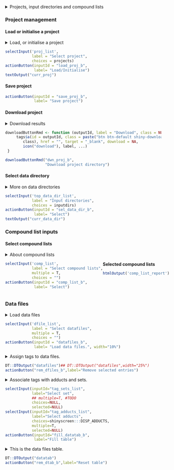 <details>
<summary>Projects, input directories and compound lists</summary>

When you start the program with `app` function, you define two
superdirectories: `projects` and `top_data_dir`. Directory `projects` contains
all the existing projects and any new projects defined during the
current session will be saved here. Data inside a project directory
consists of intermediate files, saved states and workflow outputs.

To create a new project, type in the name and press the `Create`
button. To load a project, select the project and press `Load`.

There is also a possibility to save the current project state. Just
use the `Save project` button. This action will record all your
settings and selected inputs.

Each `Shinyscreen` project needs input data: mass spectrometry files
(in mzML format), compound and set lists. These should all be present
before starting `Shinyscreen` in one of the directories under
`projects`.



</details>

### Project management

#### Load or initialise a project

<details>
<summary>Load, or initialise a project</summary>

All projects are shown in the `Avaliable projects`
list. Load the project by pressing `Select project` button. 

If the project is new, it has to contain the compound list(s) and the
set list.

</details>

```r
selectInput('proj_list',
            label = "Select project",
            choices = projects)
actionButton(inputId = "load_proj_b",
             label= "Load/Initialise")
textOutput("curr_proj")

```


#### Save project
```r
actionButton(inputId = "save_proj_b",
             label= "Save project")
```

#### Download project

<details> 
<summary>Download results</summary>

Button `Download project` only makes sense to be used if Shinyscreen is
served over network. If this is the case, clicking this button will
download plots and csvs generated in the project directory.
</details>

```r
downloadButtonRmd <- function (outputId, label = "Download", class = NULL, ...)  {
     tags$a(id = outputId, class = paste("btn btn-default shiny-download-link", 
        class), href = "", target = "_blank", download = NA, 
        icon("download"), label, ...)
 }

downloadButtonRmd("dwn_proj_b",
                  "Download project directory")
```


#### Select data directory
<details>
<summary>More on data directories</summary>

Data directory is a subdirectory of the `top_data_dir` directory which is
one of the arguments to `app` function used to start Shinyscreen
GUI. It contains the `mzML` data files.

Select one of the data directories from the list by clicking the
`Select` button.

</details>

```r
selectInput('top_data_dir_list',
            label = "Input directories",
            choices = inputdirs)
actionButton(inputId = "sel_data_dir_b",
             label= "Select")
textOutput("curr_data_dir")
```

### Compound list inputs

#### Select compound lists

<details><summary>About compound lists</summary> A compound list is
composed of entries describing compounds. This description is used to
search for its spectrum in the data file. The list is a table in the
***CSV*** format and contains some of these columns,

* ***ID*** : required column, must be filled; this is a user-defined
  ID, uniquely associated with a compound
  
* ***Name*** : this column can be left blank; if not, it should contain the
  names of the compounds
  
* ***SMILES*** : a _SMILES_ string, describing the structure of the
  compound
  
* ***mz*** : mass of the ionised compound

* ***RT*** : retention time of the MS1 peak in minutes, if known; can
  be left empty.
  
* ***set*** : used to subset a compound list. For example, if the list
  contains 100000 compounds and we only want to extract ten, those ten
  rows should contain the same string in the ***set*** column. If the
  ***set** column is left out, all compounds are grouped into a single
  set.
  
Only ***ID*** and one of ***SMILES*** or ***mz*** must be
present. When structure is known, it is also possible to look for
various adducts in the sample. Of course, scanning for completely
unknown compounds is also supported by the ***mz*** column. In this
case, ***mz*** is the mass of the ion.

It is strongly recommended to quote SMILES, names and formulas in the
CSV file used with Shinyscreen.

If the ***Name*** column exists, it will be shown in the plots.

Select one, or more compound lists by clicking `Select` button.
</details>

<div style= "display: flex; vertical-align:top; padding-right: 1.0em"> <!-- comp-list-box -->

<div> <!-- comp-list-sel -->
```r
selectInput('comp_list',
            label = "Select compound lists",
            multiple = T,
            choices = "")
actionButton(inputId = "comp_list_b",
             label= "Select")

```
</div> <!-- comp-list-sel -->

<div> <!-- comp-list-disp -->

**Selected compound lists**

```r
htmlOutput('comp_list_report')
```

</div> <!-- comp-list-disp -->

</div> <!-- comp-list-box -->

### Data files
<details><summary>Load data files</summary>

Shinyscreen currently supports only the **mzML** file format. After
loading the files, select the files, then associate them with
appropriate sets and adducts .

</details>
```r

selectInput('dfile_list',
            label = "Select datafiles",
            multiple = T,
            choices = "")
actionButton(inputId = "datafiles_b",
             label= "Load data files.", width="10%")

```

<div class="flex-ctrl-row" style="align-items:start; column-gap: 1.5rem;">
<!-- datafiles-main-div -->
<div>
<!-- datafiles/tags -->
<details><summary>Assign tags to data files.</summary> 

Each tag designates an unique file. Use the table below to assign
tags.

</details>

```r
DT::DTOutput("datafiles")## DT::DTOutput("datafiles",width="25%")
actionButton("rem_dfiles_b",label="Remove selected entries")
```
</div> <!-- datafiles/tags -->
<div>
<!-- tag/adduct/set associations -->
<details><summary>Associate tags with adducts and sets.</summary> 

Select file/tag entries you want to associate tags with and then
select those you want from the select control.

Repeat the same for sets.

</details>
```r
selectInput(inputId="tag_sets_list",
            label="Select set",
            ## multiple=T, #TODO
            choices=NULL,
            selected=NULL)
selectInput(inputId="tag_adducts_list",
            label="Select adducts",
            choices=shinyscreen:::DISP_ADDUCTS,
            multiple=T,
            selected=NULL)
actionButton(inputId="fill_datatab_b",
             label="Fill table")
```

<!-- tag/adduct/set associations -->
</div>
<div>
<!-- datafiles/adducts/tags -->
<details>

<summary>This is the data files table.</summary>

Establishes relationships between tags, sets and adducts.

</details>
```r
DT::DTOutput("datatab")
actionButton("rem_dtab_b",label="Reset table")
```
</div><!-- datafiles/adducts/tags -->

<!-- datafiles-main-div -->
</div>
